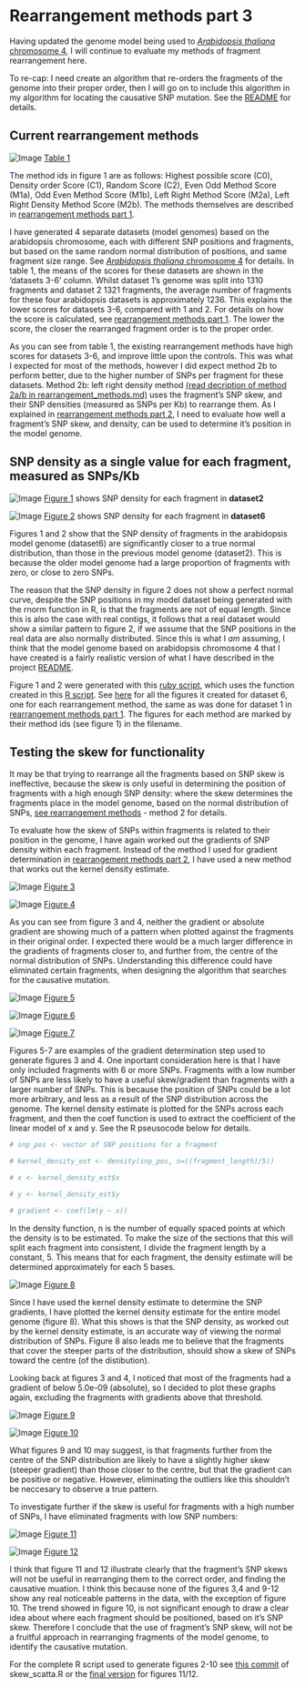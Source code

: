 Rearrangement methods part 3
========================================================

Having updated the genome model being used to [*Arabidopsis thaliana* chromosome 4](https://github.com/edwardchalstrey1/fragmented_genome_with_snps/blob/master/writeup/arabidopsis_chromosome4.md), I will continue to evaluate my methods of fragment rearrangement here.

To re-cap: I need create an algorithm that re-orders the fragments of the genome into their proper order, then I will go on to include this algorithm in my algorithm for locating the causative SNP mutation. See the [README](https://github.com/edwardchalstrey1/fragmented_genome_with_snps/blob/master/README.md) for details.

Current rearrangement methods
-----------

![Image](https://github.com/edwardchalstrey1/fragmented_genome_with_snps/blob/master/arabidopsis_datasets/scores_table.png?raw=true)
[Table 1](https://github.com/edwardchalstrey1/fragmented_genome_with_snps/blob/master/arabidopsis_datasets/scores_table.png)

The method ids in figure 1 are as follows: Highest possible score (C0), Density order Score (C1), Random Score (C2), Even Odd Method Score (M1a), Odd Even Method Score (M1b), Left Right Method Score (M2a), Left Right Density Method Score (M2b). The methods themselves are described in [rearrangement methods part 1](https://github.com/edwardchalstrey1/fragmented_genome_with_snps/blob/master/writeup/rearrangement_methods.md).

I have generated 4 separate datasets (model genomes) based on the arabidopsis chromosome, each with different SNP positions and fragments, but based on the same random normal distribution of positions, and same fragment size range. See [*Arabidopsis thaliana* chromosome 4](https://github.com/edwardchalstrey1/fragmented_genome_with_snps/blob/master/writeup/arabidopsis_chromosome4.md) for details. In table 1, the means of the scores for these datasets are shown in the 'datasets 3-6' column. Whilst dataset 1's genome was split into 1310 fragments and dataset 2 1321 fragments, the average number of fragments for these four arabidopsis datasets is approximately 1236. This explains the lower scores for datasets 3-6, compared with 1 and 2. For details on how the score is calculated, see [rearrangement methods part 1](https://github.com/edwardchalstrey1/fragmented_genome_with_snps/blob/master/writeup/rearrangement_methods.md). The lower the score, the closer the rearranged fragment order is to the proper order.

As you can see from table 1, the existing rearrangement methods have high scores for datasets 3-6, and improve little upon the controls. This was what I expected for most of the methods, however I did expect method 2b to perform better, due to the higher number of SNPs per fragment for these datasets. Method 2b: left right density method [(read decription of method 2a/b in rearrangement_methods.md)](https://github.com/edwardchalstrey1/fragmented_genome_with_snps/blob/master/writeup/rearrangement_methods.md) uses the fragment's SNP skew, and their SNP densities (measured as SNPs per Kb) to rearrange them. As I explained in [rearrangement methods part 2](https://github.com/edwardchalstrey1/fragmented_genome_with_snps/blob/master/writeup/p2_rearrangement_methods.md), I need to evaluate how well a fragment's SNP skew, and density, can be used to determine it's position in the model genome.

SNP density as a single value for each fragment, measured as SNPs/Kb
------------------

![Image](https://github.com/edwardchalstrey1/fragmented_genome_with_snps/blob/master/figures/figures_d2/d_o.png?raw=true)
[Figure 1](https://github.com/edwardchalstrey1/fragmented_genome_with_snps/blob/master/figures/figures_d2/d_o.png) shows SNP density for each fragment in **dataset2** 

![Image](https://github.com/edwardchalstrey1/fragmented_genome_with_snps/blob/master/arabidopsis_datasets/dataset6/figures/d_o.png?raw=true)
[Figure 2](https://github.com/edwardchalstrey1/fragmented_genome_with_snps/blob/master/arabidopsis_datasets/dataset6/figures/d_o.png) shows SNP density for each fragment in **dataset6**

Figures 1 and 2 show that the SNP density of fragments in the arabidopsis model genome (dataset6) are significantly closer to a true normal distribution, than those in the previous model genome (dataset2). This is because the older model genome had a large proportion of fragments with zero, or close to zero SNPs.

The reason that the SNP density in figure 2 does not show a perfect normal curve, despite the SNP positions in my model dataset being generated with the rnorm function in R, is that the fragments are not of equal length. Since this is also the case with real contigs, it follows that a real dataset would show a similar pattern to figure 2, if we assume that the SNP positions in the real data are also normally distributed. Since this is what I *am* assuming, I think that the model genome based on arabidopsis chromosome 4 that I have created is a fairly realistic version of what I have described in the project [README](https://github.com/edwardchalstrey1/fragmented_genome_with_snps/blob/master/README.md).

Figure 1 and 2 were generated with this [ruby script](https://github.com/edwardchalstrey1/fragmented_genome_with_snps/blob/master/scatter_graphs.rb), which uses the function created in this [R script](https://github.com/edwardchalstrey1/fragmented_genome_with_snps/blob/master/scatter_vectors.R). See [here](https://github.com/edwardchalstrey1/fragmented_genome_with_snps/tree/master/arabidopsis_datasets/dataset6/figures) for all the figures it created for dataset 6, one for each rearrangement method, the same as was done for dataset 1 in [rearrangement methods part 1](https://github.com/edwardchalstrey1/fragmented_genome_with_snps/blob/master/writeup/rearrangement_methods.md). The figures for each method are marked by their method ids (see figure 1) in the filename.

Testing the skew for functionality
----------

It may be that trying to rearrange all the fragments based on SNP skew is ineffective, because the skew is only useful in determining the position of fragments with a high enough SNP density: where the skew determines the fragments place in the model genome, based on the normal distribution of SNPs, [see rearrangement methods](https://github.com/edwardchalstrey1/fragmented_genome_with_snps/blob/master/writeup/rearrangement_methods.md) - method 2 for details.

To evaluate how the skew of SNPs within fragments is related to their position in the genome, I have again worked out the gradients of SNP density within each fragment. Instead of the method I used for gradient determination in [rearrangement methods part 2](https://github.com/edwardchalstrey1/fragmented_genome_with_snps/blob/master/writeup/p2_rearrangement_methods.md), I have used a new method that works out the kernel density estimate. 

![Image](https://github.com/edwardchalstrey1/fragmented_genome_with_snps/blob/master/arabidopsis_datasets/dataset6/figures/skew_scatter_grad.png?raw=true)
[Figure 3](https://github.com/edwardchalstrey1/fragmented_genome_with_snps/blob/master/arabidopsis_datasets/dataset6/figures/skew_scatter_grad.png)

![Image](https://github.com/edwardchalstrey1/fragmented_genome_with_snps/blob/master/arabidopsis_datasets/dataset6/figures/skew_scatter_abs.png?raw=true)
[Figure 4](https://github.com/edwardchalstrey1/fragmented_genome_with_snps/blob/master/arabidopsis_datasets/dataset6/figures/skew_scatter_abs.png)

As you can see from figure 3 and 4, neither the gradient or absolute gradient are showing much of a pattern when plotted against the fragments in their original order. I expected there would be a much larger difference in the gradients of fragments closer to, and further from, the centre of the normal distribution of SNPs. Understanding this difference could have eliminated certain fragments, when designing the algorithm that searches for the causative mutation.

![Image](https://github.com/edwardchalstrey1/fragmented_genome_with_snps/blob/master/arabidopsis_datasets/dataset6/figures/example_gradient_f257.png?raw=true)
[Figure 5](https://github.com/edwardchalstrey1/fragmented_genome_with_snps/blob/master/arabidopsis_datasets/dataset6/figures/example_gradient_f257.png)

![Image](https://github.com/edwardchalstrey1/fragmented_genome_with_snps/blob/master/arabidopsis_datasets/dataset6/figures/example_gradient_f687.png?raw=true)
[Figure 6](https://github.com/edwardchalstrey1/fragmented_genome_with_snps/blob/master/arabidopsis_datasets/dataset6/figures/example_gradient_f687.png)

![Image](https://github.com/edwardchalstrey1/fragmented_genome_with_snps/blob/master/arabidopsis_datasets/dataset6/figures/example_gradient_f1042.png?raw=true)
[Figure 7](https://github.com/edwardchalstrey1/fragmented_genome_with_snps/blob/master/arabidopsis_datasets/dataset6/figures/example_gradient_f1042.png)

Figures 5-7 are examples of the gradient determination step used to generate figures 3 and 4. One inportant consideration here is that I have only included fragments with 6 or more SNPs. Fragments with a low number of SNPs are less likely to have a useful skew/gradient than fragments with a larger number of SNPs. This is because the position of SNPs could be a lot more arbitrary, and less as a result of the SNP distribution across the genome. The kernel density estimate is plotted for the SNPs across each fragment, and then the coef function is used to extract the coefficient of the linear model of x and y. See the R pseusocode below for details.

```r
# snp_pos <- vector of SNP positions for a fragment

# kernel_density_est <- density(snp_pos, n=((fragment_length)/5))

# x <- kernel_density_est$x

# y <- kernel_density_est$y

# gradient <- coef(lm(y ~ x))
```

In the density function, n is the number of equally spaced points at which the density is to be estimated. To make the size of the sections that this will split each fragment into consistent, I divide the fragment length by a constant, 5. This means that for each fragment, the density estimate will be determined approximately for each 5 bases. 

![Image](https://github.com/edwardchalstrey1/fragmented_genome_with_snps/blob/master/arabidopsis_datasets/dataset6/figures/genome_kdens_snps.png?raw=true)
[Figure 8](https://github.com/edwardchalstrey1/fragmented_genome_with_snps/blob/master/arabidopsis_datasets/dataset6/figures/genome_kdens_snps.png)

Since I have used the kernel density estimate to determine the SNP gradients, I have plotted the kernel density estimate for the entire model genome (figure 8). What this shows is that the SNP density, as worked out by the kernel density estimate, is an accurate way of viewing the normal distribution of SNPs. Figure 8 also leads me to believe that the fragments that cover the steeper parts of the distribution, should show a skew of SNPs toward the centre (of the distibution).

Looking back at figures 3 and 4, I noticed that most of the fragments had a gradient of below 5.0e-09 (absolute), so I decided to plot these graphs again, excluding the fragments with gradients above that threshold.

![Image](https://github.com/edwardchalstrey1/fragmented_genome_with_snps/blob/master/arabidopsis_datasets/dataset6/figures/skew_scatter_grad_thresh.png?raw=true)
[Figure 9](https://github.com/edwardchalstrey1/fragmented_genome_with_snps/blob/master/arabidopsis_datasets/dataset6/figures/skew_scatter_grad_thresh.png)

![Image](https://github.com/edwardchalstrey1/fragmented_genome_with_snps/blob/master/arabidopsis_datasets/dataset6/figures/skew_scatter_abs_thresh.png?raw=true)
[Figure 10](https://github.com/edwardchalstrey1/fragmented_genome_with_snps/blob/master/arabidopsis_datasets/dataset6/figures/skew_scatter_abs_thresh.png)

What figures 9 and 10 may suggest, is that fragments further from the centre of the SNP distribution are likely to have a slightly higher skew (steeper gradient) than those closer to the centre, but that the gradient can be positive or negative. However, eliminating the outliers like this shouldn't be neccesary to observe a true pattern.

To investigate further if the skew is useful for fragments with a high number of SNPs, I have eliminated fragments with low SNP numbers:

![Image](https://github.com/edwardchalstrey1/fragmented_genome_with_snps/blob/master/arabidopsis_datasets/dataset6/figures/skew_scatter_abs30.png?raw=true)
[Figure 11](https://github.com/edwardchalstrey1/fragmented_genome_with_snps/blob/master/arabidopsis_datasets/dataset6/figures/skew_scatter_abs30.png)

![Image](https://github.com/edwardchalstrey1/fragmented_genome_with_snps/blob/master/arabidopsis_datasets/dataset6/figures/skew_scatter_abs50.png?raw=true)
[Figure 12](https://github.com/edwardchalstrey1/fragmented_genome_with_snps/blob/master/arabidopsis_datasets/dataset6/figures/skew_scatter_abs50.png)

I think that figure 11 and 12 illustrate clearly that the fragment's SNP skews will not be useful in rearranging them to the correct order, and finding the causative muation. I think this because none of the figures 3,4 and 9-12 show any real noticeable patterns in the data, with the exception of figure 10. The trend showed in figure 10, is not significant enough to draw a clear idea about where each fragment should be positioned, based on it's SNP skew. Therefore I conclude that the use of fragment's SNP skew, will not be a fruitful approach in rearranging fragments of the model genome, to identify the causative mutation.

For the complete R script used to generate figures 2-10 see [this commit](https://github.com/edwardchalstrey1/fragmented_genome_with_snps/commit/5580ac551555b1541dde114e6eda1fde92ff5111) of skew_scatta.R or the [final version](https://github.com/edwardchalstrey1/fragmented_genome_with_snps/blob/master/skew_scatta.R) for figures 11/12.
